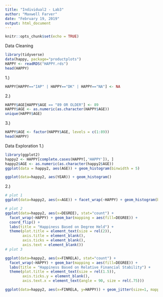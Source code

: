 ```yaml
---
title: "Individual2 - Lab3"
author: "Maxwell Farver"
date: "February 19, 2019"
output: html_document
---
```


```r
knitr::opts_chunk$set(echo = TRUE)
```

Data Cleaning
```r
library(tidyverse)
data(happy, package="productplots")
HAPPY <- readRDS("HAPPY.rds")
head(HAPPY)
```

1.)
```r
HAPPY[HAPPY=="IAP" | HAPPY=="DK" | HAPPY=="NA"] <- NA
```

2.)
```r
HAPPY$AGE[HAPPY$AGE == "89 OR OLDER"] <- 89
HAPPY$AGE <- as.numeric(as.character(HAPPY$AGE))
unique(HAPPY$AGE)
```

3.)
```r
HAPPY$AGE <- factor(HAPPY$AGE, levels = c(1:89))
head(HAPPY)
```

Data Exploration
1.)
```r
library(ggplot2)
happy2 <- HAPPY[complete.cases(HAPPY[,'HAPPY']), ]
happy2$AGE <- as.numeric(as.character(happy2$AGE))
ggplot(data = happy2, aes(AGE)) + geom_histogram(binwidth = 5)

ggplot(data=happy2, aes(YEAR)) + geom_histogram()
```

2.)
```r
# plot 1
ggplot(data=happy2, aes(x=AGE)) + facet_wrap(~HAPPY) + geom_histogram(binwidth = 1)

# plot 2
ggplot(data=happy2, aes(x=DEGREE), stat="count") + 
  facet_wrap(~HAPPY) + geom_bar(mapping = aes(fill=DEGREE)) +
  coord_flip() +
  labs(title = "Happiness Based on Degree Held") +
  theme(plot.title = element_text(size = rel(2)),
        axis.title = element_blank(), 
        axis.ticks = element_blank(),
        axis.text = element_blank())
# plot 3

ggplot(data=happy2, aes(x=FINRELA), stat="count") + 
  facet_wrap(~HAPPY) + geom_bar(mapping = aes(fill=DEGREE)) +
  labs(title = "Happiness Based on Relative Financial Stability") +
  theme(plot.title = element_text(size = rel(1.5)),
        axis.ticks.y = element_blank(),
        axis.text.x = element_text(angle = 90, size = rel(.75)))

ggplot(data=happy2, aes(x=FINRELA, y=HAPPY)) + geom_jitter(size=1, mapping = aes(color=SEX, shape=SEX))
```





